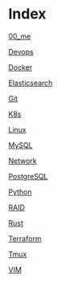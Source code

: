 = Index =

[[00_me]]

[[Devops]]

[[Docker]]

[[Elasticsearch]]

[[Git]]

[[K8s]]

[[Linux]]

[[MySQL]]

[[Network]]

[[PostgreSQL]]

[[Python]]

[[RAID]]

[[Rust]]

[[Terraform]]

[[Tmux]]

[[VIM]]
